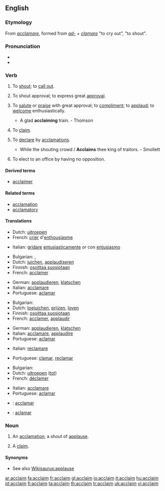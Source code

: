 ==English==

===Etymology===
From {{etyl|la}} ''[[acclamare]]'', formed from ''[[ad-]]'' + ''[[clamare]]'' "to cry out", "to shout".

===Pronunciation===
* {{IPA|/əˈkleɪm/}}
* {{rhymes|eɪm}}

===Verb===
{{en-verb}}

# {{transitive}} To [[shout]]; to [[call out]].
# {{intransitive}} To shout approval; to express great [[approval]].
# {{transitive}} {{rare}} To [[salute]] or [[praise]] with great approval; to [[compliment]]; to [[applaud]]; to [[welcome]] enthusiastically.
#* A glad '''acclaiming''' train. - Thomson
# {{transitive}} {{obsolete}} To [[claim]].
# {{transitive}} To [[declare]] by [[acclamations]].
#* While the shouting crowd / '''Acclaims''' thee king of traitors. - Smollett
# {{context|Canadian}} To elect to an office by having no opposition.

====Derived terms====
* [[acclaimer]]

====Related terms====
* [[acclamation]]
* [[acclamatory]]

====Translations====
{{trans-top|to shout}}
* Dutch: [[uitroepen]]
* French: [[crier]] d'[[enthousiasme]]
{{trans-mid}}
* Italian: [[gridare]] [[entusiasticamente]] ''or'' con [[entusiasmo]]
{{trans-bottom}}

{{trans-top|to shout applause}}
* Bulgarian: {{t|bg|акламирам|sc=Cyrl}},  {{t|bg|одобрявам бурно|sc=Cyrl}}
* Dutch: [[juichen]], [[applaudiseren]]
* Finnish: [[osoittaa suosiotaan]]
* French: [[acclamer]]
{{trans-mid}}
* German: [[applaudieren]], [[klatschen]]
* Italian: [[acclamare]]
* Portuguese: [[aclamar]]
{{trans-bottom}}

{{trans-top|to applaud}}
* Bulgarian: {{t|bg|аплодирам|sc=Cyrl}}
* Dutch: [[toejuichen]], [[prijzen]], [[loven]]
* Finnish: [[osoittaa suosiotaan]]
* French: [[acclamer]], [[applaudir]]
{{trans-mid}}
* German: [[applaudieren]], [[klatschen]]
* Italian: [[acclamare]], [[applaudire]]
* Portuguese: [[aclamar]]
{{trans-bottom}}

{{trans-top|to claim}}
* Italian: [[reclamare]]
{{trans-mid}}
* Portuguese: [[clamar]], [[reclamar]]
{{trans-bottom}}

{{trans-top|to declare by acclamations}}
* Bulgarian: {{t|bg|провъзгласявам|sc=Cyrl}}
* Dutch: [[uitroepen]] ([[tot]])
* French: [[déclamer]]
{{trans-mid}}
* Italian: [[acclamare]]
* Portuguese: [[aclamar]]
{{trans-bottom}}

{{checktrans}}
* {{ttbc|Interlingua}}: [[acclamar]]
* {{ttbc|Spanish}}: [[aclamar]]

===Noun===
{{en-noun}}

# {{poetic}} An [[acclamation]]; a shout of [[applause]].
# {{obsolete}} A [[claim]].

====Synonyms====
* See also [[Wikisaurus:applause]]

[[ar:acclaim]]
[[fa:acclaim]]
[[fr:acclaim]]
[[gl:acclaim]]
[[io:acclaim]]
[[it:acclaim]]
[[hu:acclaim]]
[[pt:acclaim]]
[[fi:acclaim]]
[[ta:acclaim]]
[[th:acclaim]]
[[tr:acclaim]]
[[uk:acclaim]]
[[vi:acclaim]]